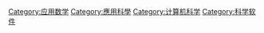 {{catmore}}
{{Commons cat|Numerical analysis}}

[[Category:应用数学|Category:应用数学]]
[[Category:應用科學|Category:應用科學]]
[[Category:计算机科学|Category:计算机科学]]
[[Category:科学软件|Category:科学软件]]